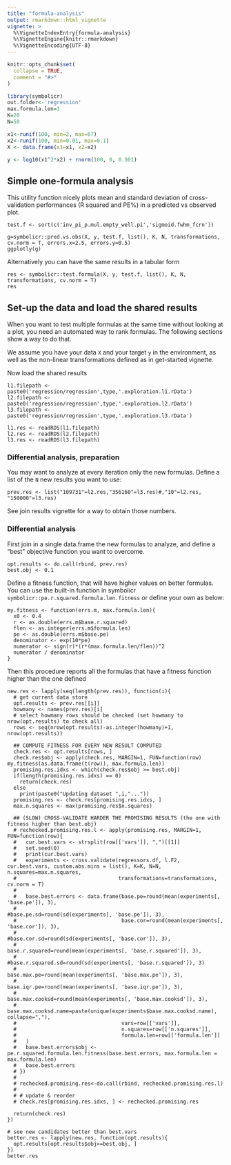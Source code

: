 ```yaml
---
title: "formula-analysis"
output: rmarkdown::html_vignette
vignette: >
  %\VignetteIndexEntry{formula-analysis}
  %\VignetteEngine{knitr::rmarkdown}
  %\VignetteEncoding{UTF-8}
---
```


```r
knitr::opts_chunk$set(
  collapse = TRUE,
  comment = "#>"
)
```

```r
library(symbolicr)
out.folder<-'regression'
max.formula.len=3
K=20
N=50

x1<-runif(100, min=2, max=67)
x2<-runif(100, min=0.01, max=0.1)
X <- data.frame(x1=x1, x2=x2)

y <- log10(x1^2*x2) + rnorm(100, 0, 0.001)
```

## Simple one-formula analysis

This utility function nicely plots mean and standard deviation of cross-validation performances (R squared and PE%)
in a predicted vs observed plot.

```
test.f <- sort(c('inv_pi_p.mul.empty_well.pi','sigmoid.fwhm_fcrn'))

g=symbolicr::pred.vs.obs(X, y, test.f, list(), K, N, transformations, cv.norm = T, errors.x=2.5, errors.y=0.5)
ggplotly(g)
```

Alternatively you can have the same results in a tabular form

```
res <- symbolicr::test.formula(X, y, test.f, list(), K, N, transformations, cv.norm = T)
res
```

## Set-up the data and load the shared results

When you want to test multiple formulas at the same time without looking at a plot, 
you need an automated way to rank formulas.
The following sections show a way to do that.

We assume you have your data `X` and your target `y` in the environment,
as well as the non-linear transformations defined as in get-started vignette.

Now load the shared results

```
l1.filepath <- paste0('regression/regression',type,'.exploration.l1.rData')
l2.filepath <- paste0('regression/regression',type,'.exploration.l2.rData')
l3.filepath <- paste0('regression/regression',type,'.exploration.l3.rData')

l1.res <- readRDS(l1.filepath)
l2.res <- readRDS(l2.filepath)
l3.res <- readRDS(l3.filepath)
```

### Differential analysis, preparation

You may want to analyze at every iteration only the new formulas.
Define a list of the `N` new results you want to use:

```
prev.res <- list("109731"=l2.res,"356160"=l3.res)#,"10"=l2.res, "150000"=l3.res)
```

See join results vignette for a way to obtain those numbers.

### Differential analysis

First join in a single data.frame the new formulas to analyze, 
and define a "best" objective function you want to overcome.

```
opt.results <- do.call(rbind, prev.res)
best.obj <- 0.1
```

Define a fitness function, 
that will have higher values on better formulas.
You can use the built-in function in symbolicr `symbolicr::pe.r.squared.formula.len.fitness`
or define your own as below:

```
my.fitness <- function(errs.m, max.formula.len){
  x0 <- 0.4
  r <- as.double(errs.m$base.r.squared)
  flen <- as.integer(errs.m$formula.len)
  pe <- as.double(errs.m$base.pe)
  denominator <- exp(10*pe)
  numerator <- sign(r)*(r*(max.formula.len/flen))^2
  numerator / denominator
}
```

Then this procedure reports all the formulas that have a fitness function higher than the one defined

```
new.res <- lapply(seq(length(prev.res)), function(i){
  # get current data store
  opt.results <- prev.res[[i]]
  howmany <- names(prev.res)[i]
  # select howmany rows should be checked (set howmany to nrow(opt.results) to check all)
  rows <- seq(nrow(opt.results)-as.integer(howmany)+1, nrow(opt.results))

  ## COMPUTE FITNESS FOR EVERY NEW RESULT COMPUTED
  check.res <- opt.results[rows, ]
  check.res$obj <- apply(check.res, MARGIN=1, FUN=function(row) my.fitness(as.data.frame(t(row)), max.formula.len))
  promising.res.idxs <- which(check.res$obj >= best.obj)
  if(length(promising.res.idxs) == 0)
    return(check.res)
  else
    print(paste0("Updating dataset ",i,"..."))
  promising.res <- check.res[promising.res.idxs, ]
  max.n.squares <- max(promising.res$n.squares)

  ## (SLOW) CROSS-VALIDATE HARDER THE PROMISING RESULTS (the one with fitness higher than best.obj)
  # rechecked.promising.res.l <- apply(promising.res, MARGIN=1, FUN=function(row){
  #   cur.best.vars <- strsplit(row[['vars']], ",")[[1]]
  #   set.seed(0)
  #   print(cur.best.vars)
  #   experiments <- cross.validate(regressors.df, l.F2, cur.best.vars, custom.abs.mins = list(), K=K, N=N, n.squares=max.n.squares,
  #                                 transformations=transformations, cv.norm = T)
  #
  #   base.best.errors <- data.frame(base.pe=round(mean(experiments[, 'base.pe']), 3),
  #                                  #base.pe.sd=round(sd(experiments[, 'base.pe']), 3),
  #                                  base.cor=round(mean(experiments[, 'base.cor']), 3),
  #                                  #base.cor.sd=round(sd(experiments[, 'base.cor']), 3),
  #                                  base.r.squared=round(mean(experiments[, 'base.r.squared']), 3),
  #                                  #base.r.squared.sd=round(sd(experiments[, 'base.r.squared']), 3)
  #                                  base.max.pe=round(mean(experiments[, 'base.max.pe']), 3),
  #                                  base.iqr.pe=round(mean(experiments[, 'base.iqr.pe']), 3),
  #                                  base.max.cooksd=round(mean(experiments[, 'base.max.cooksd']), 3),
  #                                  base.max.cooksd.name=paste(unique(experiments$base.max.cooksd.name), collapse=","),
  #                                  vars=row[['vars']],
  #                                  n.squares=row[['n.squares']],
  #                                  formula.len=row[['formula.len']]
  #   )
  #   base.best.errors$obj <- pe.r.squared.formula.len.fitness(base.best.errors, max.formula.len = max.formula.len)
  #   base.best.errors
  # })
  #
  # rechecked.promising.res<-do.call(rbind, rechecked.promising.res.l)
  #
  # # update & reorder
  # check.res[promising.res.idxs, ] <- rechecked.promising.res
  
  return(check.res)
})

# see new candidates better than best.vars
better.res <- lapply(new.res, function(opt.results){
  opt.results[opt.results$obj>=best.obj, ]
})
better.res
```

